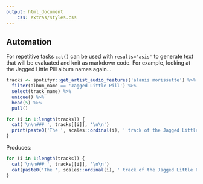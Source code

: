 ```yaml
---
output: html_document
    css: extras/styles.css
---
```


## Automation {.tabset .tabset-pills}
  
  
For repetitive tasks `cat()` can be used with `results='asis'` to generate text that will be evaluated and knit as markdown code. For example, looking at the Jagged Little Pill album names again... 
  
  
```r

tracks <- spotifyr::get_artist_audio_features('alanis morissette') %>% 
  filter(album_name == 'Jagged Little Pill') %>% 
  select(track_name) %>% 
  unique() %>% 
  head(5) %>% 
  pull()

```


```r

for (i in 1:length(tracks)) {
  cat('\n\n### ', tracks[[i]], '\n\n')
  print(paste0('The ', scales::ordinal(i), ' track of the Jagged Little Pill album is:', tracks[[i]]))
}

```


Produces:
  
  
```r

for (i in 1:length(tracks)) {
  cat('\n\n### ', tracks[[i]], '\n\n')
  cat(paste0('The ', scales::ordinal(i), ' track of the Jagged Little Pill album is: ', tracks[[i]]))
}

```